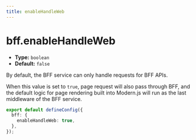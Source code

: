 ```yaml
---
title: enableHandleWeb
---
```


# bff.enableHandleWeb

- **Type:** `boolean`
- **Default:** `false`


<EnableBFFCaution />

By default, the BFF service can only handle requests for BFF APIs.

When this value is set to `true`, page request will also pass through BFF, and the default logic for page rendering built into Modern.js will run as the last middleware of the BFF service.

```ts title="modern.config.ts"
export default defineConfig({
  bff: {
    enableHandleWeb: true,
  },
});
```
